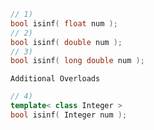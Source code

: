 ```cpp
// 1)
bool isinf( float num );
// 2)
bool isinf( double num );
// 3)
bool isinf( long double num );
```

`Additional Overloads`


```cpp
// 4)
template< class Integer >
bool isinf( Integer num );
```
